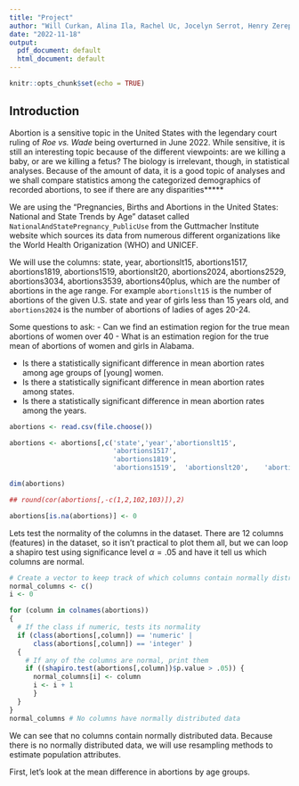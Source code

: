 ```yaml
---
title: "Project"
author: "Will Curkan, Alina Ila, Rachel Uc, Jocelyn Serrot, Henry Zerep"
date: "2022-11-18"
output:
  pdf_document: default
  html_document: default
---
```


```r
knitr::opts_chunk$set(echo = TRUE)
```

## Introduction
Abortion is a sensitive topic in the United States with the legendary court ruling of *Roe vs. Wade* being overturned in June 2022. While sensitive, it is still an interesting topic because of the different viewpoints: are we killing a baby, or are we killing a fetus? The biology is irrelevant, though, in statistical analyses. Because of the amount of data, it is a good topic of analyses and we shall compare statistics among the categorized demographics of recorded abortions, to see if there are any disparities*****

We are using the "Pregnancies, Births and Abortions in the United States: National and State Trends by Age" dataset called `NationalAndStatePregnancy_PublicUse` from the Guttmacher Institute website which sources its data from numerous different organizations like the World Health Origanization (WHO) and UNICEF.

We will use the columns: state, year, abortionslt15,	abortions1517,	abortions1819,	abortions1519,	abortionslt20,	abortions2024,	abortions2529,	abortions3034,	abortions3539,	abortions40plus, which are the number of abortions in the age range. For example `abortionslt15` is the number of abortions of the given U.S. state and year of girls less than 15 years old, and `abortions2024` is the number of abortions of ladies of ages 20-24.




Some questions to ask:
 - Can we find an estimation region for the true mean abortions of women over 40
 - What is an estimation region for the true mean of abortions of women and girls in Alabama.

 - Is there a statistically significant difference in mean abortion rates among age groups of [young] women.
 - Is there a statistically significant difference in mean abortion rates among states.
 - Is there a statistically significant difference in mean abortion rates among the years.


```r
abortions <- read.csv(file.choose())
```

```r
abortions <- abortions[,c('state','year','abortionslt15',	
                          'abortions1517',	
                          'abortions1819',
                          'abortions1519',	'abortionslt20',	'abortions2024',	'abortions2529',	'abortions3034',	'abortions3539',	'abortions40plus')]

dim(abortions)
```

```r
## round(cor(abortions[,-c(1,2,102,103)]),2)
```

```r
abortions[is.na(abortions)] <- 0
```


Lets test the normality of the columns in the dataset. There are 12 columns (features) in the dataset, so it isn't practical to plot them all, but we can loop a shapiro test using significance level $\alpha = .05$ and have it tell us which columns are normal.
```r
# Create a vector to keep track of which columns contain normally distributed data
normal_columns <- c() 
i <- 0

for (column in colnames(abortions))
{
  # If the class if numeric, tests its normality
  if (class(abortions[,column]) == 'numeric' | 
      class(abortions[,column]) == 'integer' )
  {
    # If any of the columns are normal, print them
    if ((shapiro.test(abortions[,column])$p.value > .05)) {
      normal_columns[i] <- column
      i <- i + 1
      }
  }
}
normal_columns # No columns have normally distributed data
```

We can see that no columns contain normally distributed data. Because there is no normally distributed data, we will use resampling methods to estimate population attributes.

First, let's look at the mean difference in abortions by age groups.

```r

```

